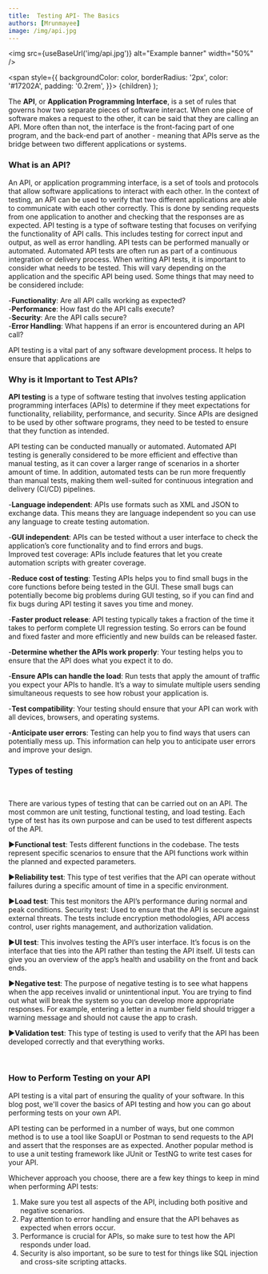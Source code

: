 ```yaml
---
title:  Testing API- The Basics
authors: [Mrunmayee]
image: /img/api.jpg
---
```



<img src={useBaseUrl('img/api.jpg')} alt="Example banner"
width="50%"
/>

<span
style={{
backgroundColor: color,
borderRadius: '2px',
color: '#17202A',
padding: '0.2rem',
}}>
{children}
</span>
);



The **API**, or **Application Programming Interface**, is a set of rules that governs how two separate pieces of software interact. When one piece of software makes a request to the other, it can be said that they are calling an API. More often than not, the interface is the front-facing part of one program, and the back-end part of another - meaning that APIs serve as the bridge between two different applications or systems.
<br/>

### <Highlight color="#039dfc">What is an API?</Highlight>

An API, or application programming interface, is a set of tools and protocols that allow software applications to interact with each other. In the context of testing, an API can be used to verify that two different applications are able to communicate with each other correctly. This is done by sending requests from one application to another and checking that the responses are as expected.
API testing is a type of software testing that focuses on verifying the functionality of API calls. This includes testing for correct input and output, as well as error handling. API tests can be performed manually or automated. Automated API tests are often run as part of a continuous integration or delivery process.
When writing API tests, it is important to consider what needs to be tested. This will vary depending on the application and the specific API being used. Some things that may need to be considered include:

-**Functionality**: Are all API calls working as expected?<br/>
-**Performance**: How fast do the API calls execute?<br/>
-**Security**: Are the API calls secure?<br/>
-**Error Handling**: What happens if an error is encountered during an API call?<br/>

API testing is a vital part of any software development process. It helps to ensure that applications are
<br/>

<!--truncate-->

### <Highlight color="#039dfc">Why is it Important to Test APIs?</Highlight>

**API testing** is a type of software testing that involves testing application programming interfaces (APIs) to determine if they meet expectations for functionality, reliability, performance, and security. Since APIs are designed to be used by other software programs, they need to be tested to ensure that they function as intended.<br/>

API testing can be conducted manually or automated. Automated API testing is generally considered to be more efficient and effective than manual testing, as it can cover a larger range of scenarios in a shorter amount of time. In addition, automated tests can be run more frequently than manual tests, making them well-suited for continuous integration and delivery (CI/CD) pipelines.<br/>

-**Language independent**: APIs use formats such as XML and JSON to exchange data. This means they are language independent so you can use any language to create testing automation.<br/>

-**GUI independent**: APIs can be tested without a user interface to check the application’s core functionality and to find errors and bugs.<br/>
Improved test coverage: APIs include features that let you create automation scripts with greater coverage.

-**Reduce cost of testing**: Testing APIs helps you to find small bugs in the core functions before being tested in the GUI. These small bugs can potentially become big problems during GUI testing, so if you can find and fix bugs during API testing it saves you time and money.<br/>

-**Faster product release**: API testing typically takes a fraction of the time it takes to perform complete UI regression testing. So errors can be found and fixed faster and more efficiently and new builds can be released faster.<br/>

-**Determine whether the APIs work properly**: Your testing helps you to ensure that the API does what you expect it to do.<br/>

-**Ensure APIs can handle the load**: Run tests that apply the amount of traffic you expect your APIs to handle. It’s a way to simulate multiple users sending simultaneous requests to see how robust your application is.<br/>

-**Test compatibility**: Your testing should ensure that your API can work with all devices, browsers, and operating systems.<br/>

-**Anticipate user errors**: Testing can help you to find ways that users can potentially mess up. This information can help you to anticipate user errors and improve your design.<br/>

### <Highlight color="#039dfc">Types of testing</Highlight>

<br/>

There are various types of testing that can be carried out on an API. The most common are unit testing, functional testing, and load testing. Each type of test has its own purpose and can be used to test different aspects of the API.

►**Functional test**: Tests different functions in the codebase. The tests represent specific scenarios to ensure that the API functions work within the planned and expected parameters.

►**Reliability test**: This type of test verifies that the API can operate without failures during a specific amount of time in a specific environment.

►**Load test**: This test monitors the API’s performance during normal and peak conditions.
Security test: Used to ensure that the API is secure against external threats. The tests include encryption methodologies, API access control, user rights management, and authorization validation.

►**UI test**: This involves testing the API’s user interface. It’s focus is on the interface that ties into the API rather than testing the API itself. UI tests can give you an overview of the app’s health and usability on the front and back ends.

►**Negative test**: The purpose of negative testing is to see what happens when the app receives invalid or unintentional input. You are trying to find out what will break the system so you can develop more appropriate responses. For example, entering a letter in a number field should trigger a warning message and should not cause the app to crash.

►**Validation test**: This type of testing is used to verify that the API has been developed correctly and that everything works.

<br/>

### <Highlight color="#039dfc"> How to Perform Testing on your API </Highlight>

API testing is a vital part of ensuring the quality of your software. In this blog post, we'll cover the basics of API testing and how you can go about performing tests on your own API.

API testing can be performed in a number of ways, but one common method is to use a tool like SoapUI or Postman to send requests to the API and assert that the responses are as expected. Another popular method is to use a unit testing framework like JUnit or TestNG to write test cases for your API.

Whichever approach you choose, there are a few key things to keep in mind when performing API tests:

1. Make sure you test all aspects of the API, including both positive and negative scenarios.
2. Pay attention to error handling and ensure that the API behaves as expected when errors occur.
3. Performance is crucial for APIs, so make sure to test how the API responds under load.
4. Security is also important, so be sure to test for things like SQL injection and cross-site scripting attacks.


